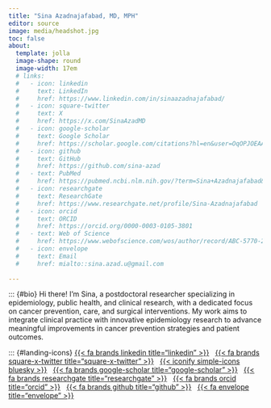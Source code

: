 ```yaml
---
title: "Sina Azadnajafabad, MD, MPH"
editor: source
image: media/headshot.jpg
toc: false
about: 
  template: jolla
  image-shape: round
  image-width: 17em
  # links: 
  #   - icon: linkedin
  #     text: LinkedIn
  #     href: https://www.linkedin.com/in/sinaazadnajafabad/
  #   - icon: square-twitter
  #     text: X
  #     href: https://x.com/SinaAzadMD
  #   - icon: google-scholar
  #     text: Google Scholar
  #     href: https://scholar.google.com/citations?hl=en&user=OqOPJOEAAAAJ&view_op=list_works&sortby=pubdate&inst=2230987035966559800
  #   - icon: github
  #     text: GitHub
  #     href: https://github.com/sina-azad      
  #   - text: PubMed
  #     href: https://pubmed.ncbi.nlm.nih.gov/?term=Sina+Azadnajafabad&sort=date&size=200
  #   - icon: researchgate
  #     text: ResearchGate
  #     href: https://www.researchgate.net/profile/Sina-Azadnajafabad
  #   - icon: orcid
  #     text: ORCID
  #     href: https://orcid.org/0000-0003-0105-3801
  #   - text: Web of Science
  #     href: https://www.webofscience.com/wos/author/record/ABC-5770-2020
  #   - icon: envelope
  #     text: Email
  #     href: mialto::sina.azad.u@gmail.com       
      
---
```


::: {#bio}
Hi there! I'm Sina, a postdoctoral researcher specializing in epidemiology, public health, and clinical research, with a dedicated focus on cancer prevention, care, and surgical interventions. My work aims to integrate clinical practice with innovative epidemiology research to advance meaningful improvements in cancer prevention strategies and patient outcomes.

::: {#landing-icons}
[{{< fa brands linkedin title="linkedin" >}}](https://www.linkedin.com/in/sinaazadnajafabad/) &nbsp; [{{< fa brands square-x-twitter title="square-x-twitter" >}}](https://x.com/SinaAzadMD) &nbsp; [{{< iconify simple-icons bluesky >}}](https://bsky.app/profile/sinaazadmd.bsky.social) &nbsp; [{{< fa brands google-scholar title="google-scholar" >}}](https://scholar.google.com/citations?hl=en&user=OqOPJOEAAAAJ&view_op=list_works&sortby=pubdate&inst=2230987035966559800) &nbsp; [{{< fa brands researchgate title="researchgate" >}}](https://www.researchgate.net/profile/Sina-Azadnajafabad) &nbsp; [{{< fa brands orcid title="orcid" >}}](https://orcid.org/0000-0003-0105-3801) &nbsp; [{{< fa brands github title="github" >}}](https://github.com/sina-azad) &nbsp; [{{< fa envelope title="envelope" >}}](mailto:sina.azad.u@gmail.com)






